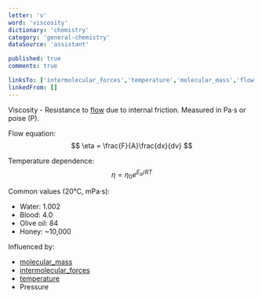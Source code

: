 ```yaml
---
letter: 'v'
word: 'viscosity'
dictionary: 'chemistry'
category: 'general-chemistry'
dataSource: 'assistant'

published: true
comments: true

linksTo: ['intermolecular_forces','temperature','molecular_mass','flow']
linkedFrom: []
---
```


<a id="viscosity">Viscosity</a> - Resistance to [flow](#flow) due to internal friction. Measured in Pa·s or poise (P).

Flow equation:
$$
\eta = \frac{F}{A}\frac{dx}{dv}
$$

Temperature dependence:
$$
\eta = \eta_0e^{E_a/RT}
$$

Common values (20°C, mPa·s):
- Water: 1.002
- Blood: 4.0
- Olive oil: 84
- Honey: ~10,000

Influenced by:
- [molecular_mass](#molecular_mass)
- [intermolecular_forces](#intermolecular_forces)
- [temperature](#temperature)
- Pressure
